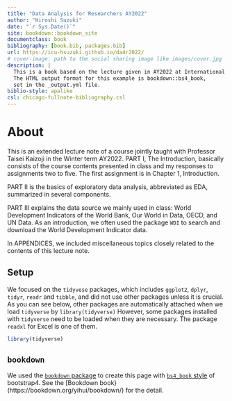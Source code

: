 ```yaml
--- 
title: "Data Analysis for Researchers AY2022"
author: "Hiroshi Suzuki"
date: "`r Sys.Date()`"
site: bookdown::bookdown_site
documentclass: book
bibliography: [book.bib, packages.bib]
url: https://icu-hsuzuki.github.io/da4r2022/
# cover-image: path to the social sharing image like images/cover.jpg
description: |
  This is a book based on the lecture given in AY2022 at International Christian University compiled  using the bookdown package and RStudio.
  The HTML output format for this example is bookdown::bs4_book,
  set in the _output.yml file.
biblio-style: apalike
csl: chicago-fullnote-bibliography.csl
---
```


# About {-}

This is an extended lecture note of a course jointly taught with Professor Taisei Kaizoji in the Winter term AY2022. PART I, The Introduction, basically consists of the course contents presented in class and my responses to assignments two to five. 
The first assignment is in Chapter 1, Introduction.

PART II is the basics of exploratory data analysis, abbreviated as EDA, summarized in several components. 

PART III explains the data source we mainly used in class: World Development Indicators of the World Bank, Our World in Data, OECD, and UN Data. As an introduction, we often used the package `WDI` to search and download the World Development Indicator data.

In APPENDICES, we included miscellaneous topics closely related to the contents of this lecture note.

## Setup {-}

We focused on the `tidyvese` packages, which includes `ggplot2`, `dplyr`, `tidyr`, `readr` and `tibble`, and did not use other packages unless it is crucial. As you can see below, other packages are automatically attached when we load `tidyverse` by `library(tidyverse)` However, some packages installed with `tidyverse` need to be loaded when they are necessary. The package `readxl` for Excel is one of them.

```r
library(tidyverse)
```

## `bookdown` {-}

We used the [`bookdown` package](https://cran.r-project.org/web/packages/bookdown/index.html) to create this page with [`bs4_book` style](https://pkgs.rstudio.com/bookdown/reference/bs4_book.html) of bootstrap4. See the [Bookdown book}(https://bookdown.org/yihui/bookdown/) for the detail.